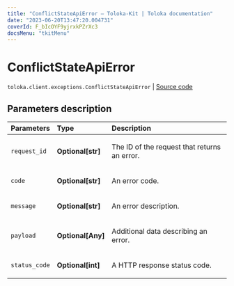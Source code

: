 ```yaml
---
title: "ConflictStateApiError — Toloka-Kit | Toloka documentation"
date: "2023-06-20T13:47:20.004731"
coverId: F_bIcOYF9yjrxkPZrXc3
docsMenu: "tkitMenu"
---
```


# ConflictStateApiError

`toloka.client.exceptions.ConflictStateApiError` | [Source code](https://github.com/Toloka/toloka-kit/blob/v1.2.0/src/client/exceptions.py#L135)

## Parameters description

| Parameters | Type | Description |
| :----------| :----| :-----------|
`request_id`|**Optional\[str\]**|<p>The ID of the request that returns an error.</p>
`code`|**Optional\[str\]**|<p>An error code.</p>
`message`|**Optional\[str\]**|<p>An error description.</p>
`payload`|**Optional\[Any\]**|<p>Additional data describing an error.</p>
`status_code`|**Optional\[int\]**|<p>A HTTP response status code.</p>